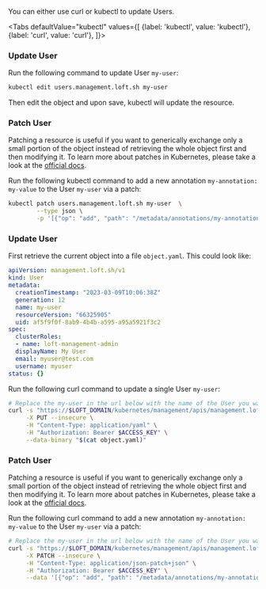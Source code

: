 

You can either use curl or kubectl to update Users.

<Tabs
    defaultValue="kubectl"
    values={[
      {label: 'kubectl', value: 'kubectl'},
      {label: 'curl', value: 'curl'},
    ]}>
  <TabItem value="kubectl">


### Update User

Run the following command to update User `my-user`:
```bash
kubectl edit users.management.loft.sh my-user 
```

Then edit the object and upon save, kubectl will update the resource.

### Patch User

Patching a resource is useful if you want to generically exchange only a small portion of the object instead of retrieving the whole object first and then modifying it.
To learn more about patches in Kubernetes, please take a look at the [official docs](https://kubernetes.io/docs/tasks/manage-kubernetes-objects/update-api-object-kubectl-patch/#use-a-json-merge-patch-to-update-a-deployment).

Run the following kubectl command to add a new annotation `my-annotation: my-value` to the User `my-user` via a patch:
```bash
kubectl patch users.management.loft.sh my-user  \
        --type json \
        -p '[{"op": "add", "path": "/metadata/annotations/my-annotation", "value": "my-value"}]'
```


  </TabItem>
  <TabItem value="curl">


### Update User

First retrieve the current object into a file `object.yaml`. This could look like:
```yaml
apiVersion: management.loft.sh/v1
kind: User
metadata:
  creationTimestamp: "2023-03-09T10:06:38Z"
  generation: 12
  name: my-user
  resourceVersion: "66325905"
  uid: af5f9f0f-8ab9-4b4b-a595-a95a5921f3c2
spec:
  clusterRoles:
  - name: loft-management-admin
  displayName: My User
  email: myuser@test.com
  username: myuser
status: {}

```

Run the following curl command to update a single User `my-user`:
```bash
# Replace the my-user in the url below with the name of the User you want to update
curl -s "https://$LOFT_DOMAIN/kubernetes/management/apis/management.loft.sh/v1/users/my-user" \
     -X PUT --insecure \
     -H "Content-Type: application/yaml" \
     -H "Authorization: Bearer $ACCESS_KEY" \
     --data-binary "$(cat object.yaml)"
```

### Patch User

Patching a resource is useful if you want to generically exchange only a small portion of the object instead of retrieving the whole object first and then modifying it.
To learn more about patches in Kubernetes, please take a look at the [official docs](https://kubernetes.io/docs/tasks/manage-kubernetes-objects/update-api-object-kubectl-patch/#use-a-json-merge-patch-to-update-a-deployment).

Run the following curl command to add a new annotation `my-annotation: my-value` to the User `my-user` via a patch:
```bash
# Replace the my-user in the url below with the name of the User you want to update
curl -s "https://$LOFT_DOMAIN/kubernetes/management/apis/management.loft.sh/v1/users/my-user" \
     -X PATCH --insecure \
     -H "Content-Type: application/json-patch+json" \
     -H "Authorization: Bearer $ACCESS_KEY" \
     --data '[{"op": "add", "path": "/metadata/annotations/my-annotation", "value": "my-value"}]'
```


  </TabItem>
</Tabs>
